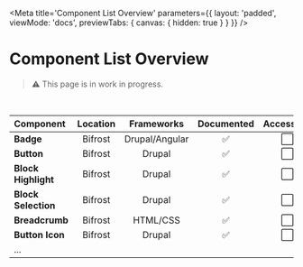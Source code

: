
<Meta
    title='Component List Overview'
    parameters={{
        layout: 'padded',
        viewMode: 'docs',
        previewTabs: { canvas: { hidden: true } }
    }}
/>

# Component List Overview
> ⚠️ This page is in work in progress.

<br/>

| Component             | Location  | Frameworks    | Documented    | Accessible |
| :--                   | :-:       | :-:           | :-:            | :-: |
| **Badge**             | Bifrost   | Drupal/Angular  | ✅            | ⬜ |
| **Button**            | Bifrost   | Drupal        | ✅            | ⬜ |
| **Block Highlight**   | Bifrost   | Drupal        | ✅            | ⬜ |
| **Block Selection**   | Bifrost   | Drupal        | ✅            | ⬜ |
| **Breadcrumb**        | Bifrost   | HTML/CSS      | ✅            | ⬜ |
| **Button Icon**       | Bifrost   | Drupal        | ✅            | ⬜ |
| ...       |    |         |             |  |